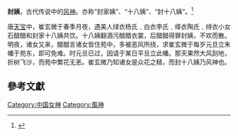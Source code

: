 '''封姨'''，古代传说中的[[风神|风神]]。亦称“封家姨”、“十八姨”、“封十八姨”。<ref>{{cite web |title=封姨的解釋 |url=https://www.zdic.net/hant/%E5%B0%81%E5%A7%A8 |website=漢典 |publisher=漢典 |location=中國大陸 |language=中文 |quote=古時神話傳說中的風神。亦稱"封家姨"﹑"十八姨"﹑"封十八姨"。 |access-date=2020-03-08 <!--|archive-date=2017-01-03 |archive-url=https://web.archive.org/web/20170103100225/https://zh.wikipedia.org/w/index.php?title=%E5%B0%81%E5%A7%A8&action=edit |dead-url=no --> |archive-date=2022-02-03 |archive-url=https://web.archive.org/web/20220203005253/https://www.zdic.net/hant/%E5%B0%81%E5%A7%A8 |dead-url=no }}</ref>

唐[[天宝_(唐朝)|天宝]]中，崔玄微于春季月夜，遇美人绿衣杨氏﹑白衣李氏﹑绛衣陶氏﹑绯衣小女石醋醋和封家十八姨共饮。十八姨翻酒污醋醋衣裳，后醋醋得罪封姨，不欢而散。明夜，诸女又来，醋醋言诸女皆住苑中，多被恶风所挠，求崔玄微于每岁元旦立朱幡于苑东，即可免难。时元旦已过，因请于某日平旦立此幡。那天果然大风刮地，折树飞沙，而苑中繁花无恙。崔玄微乃知诸女是众花之精，而封十八姨乃风神也。

==參考文獻==
{{reflist}}

[[Category:中国女神|Category:中国女神]]
[[Category:風神|Category:風神]]